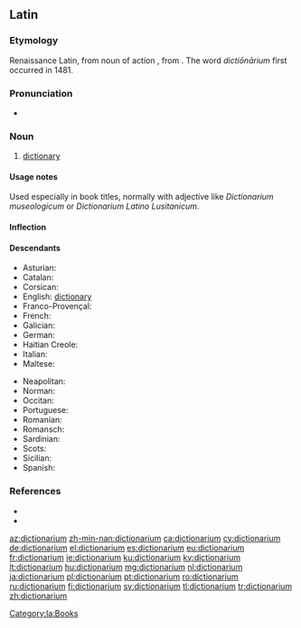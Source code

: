 ==Latin==

===Etymology===
Renaissance Latin, from noun of action {{suffix|dictiō|gloss1=speaking|ārium|lang=la}}, from {{m|la|dīcō||say, speak}}. The word ''dictiōnārium'' first occurred in 1481.

===Pronunciation===
* {{la-IPA|dictiōnārium|eccl=yes}}

===Noun===
{{la-noun|dictiōnārium|dictiōnāriī|n|second}}

# [[dictionary]]

====Usage notes====
Used especially in book titles, normally with adjective like ''Dictionarium museologicum'' or ''Dictionarium Latino Lusitanicum''.

====Inflection====
{{la-decl-2nd-N|dictiōnāri}}

====Descendants====
{{top2}}
* Asturian: {{l|ast|diccionariu}}
* Catalan: {{l|ca|diccionari}}
* Corsican: {{l|co|dizziunariu}}
* English: [[dictionary]]
* Franco-Provençal: {{l|frp|diccionèro}}
* French: {{l|fr|dictionnaire}}
* Galician: {{l|gl|dicionario}}
* German: {{l|de|Diktionär}}
* Haitian Creole: {{l|ht|diksyonè}}
* Italian: {{l|it|dizionario}}
* Maltese: {{l|mt|dizzjunarju}}
{{mid2}}
* Neapolitan: {{l|nap|dezziunario}}
* Norman: {{l|nrf|dictionnaithe}}
* Occitan: {{l|oc|diccionari}}
* Portuguese: {{l|pt|dicionário}}
* Romanian: {{l|ro|dicționar}}
* Romansch: {{l|rm|dicziunari}}
* Sardinian: {{l|sc|dizionariu}}
* Scots: {{l|sco|dictionar}}
* Sicilian: {{l|scn|dizziunariu}}
* Spanish: {{l|es|diccionario}}
{{bottom}}

===References===
* {{R:Gaffiot}}
* {{R:NLW}}

[[Category:la:Books]]

[[az:dictionarium]]
[[zh-min-nan:dictionarium]]
[[ca:dictionarium]]
[[cy:dictionarium]]
[[de:dictionarium]]
[[el:dictionarium]]
[[es:dictionarium]]
[[eu:dictionarium]]
[[fr:dictionarium]]
[[ie:dictionarium]]
[[ku:dictionarium]]
[[ky:dictionarium]]
[[lt:dictionarium]]
[[hu:dictionarium]]
[[mg:dictionarium]]
[[nl:dictionarium]]
[[ja:dictionarium]]
[[pl:dictionarium]]
[[pt:dictionarium]]
[[ro:dictionarium]]
[[ru:dictionarium]]
[[fi:dictionarium]]
[[sv:dictionarium]]
[[tl:dictionarium]]
[[tr:dictionarium]]
[[zh:dictionarium]]